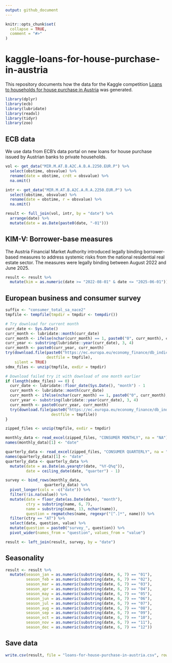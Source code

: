 ```yaml
---
output: github_document
---
```


```r
knitr::opts_chunk$set(
  collapse = TRUE,
  comment = "#>"
)
```

# kaggle-loans-for-house-purchase-in-austria

<!-- badges: start -->
<!-- badges: end -->

This repository documents how the data for the Kaggle competition [Loans to households for house purchase in Austria](https://www.kaggle.com/competitions/loans-to-households-for-house-purchase-in-austria) was generated.


```r
library(dplyr)
library(ecb)
library(lubridate)
library(readxl)
library(tidyr)
library(zoo)
```

## ECB data

We use data from ECB's data portal on new loans for house purchase issued by Austrian banks to private households.

```r
vol <- get_data("MIR.M.AT.B.A2C.A.B.A.2250.EUR.P") %>%
  select(obstime, obsvalue) %>%
  rename(date = obstime, crdt = obsvalue) %>%
  na.omit()

intr <- get_data("MIR.M.AT.B.A2C.A.R.A.2250.EUR.P") %>%
  select(obstime, obsvalue) %>%
  rename(date = obstime, r = obsvalue) %>%
  na.omit()

result <- full_join(vol, intr, by = "date") %>%
  arrange(date) %>%
  mutate(date = as.Date(paste0(date, "-01")))
```

## KIM-V: Borrower-base measures

The Austria Financial Market Authority introduced legally binding borrower-based measures to address systemic risks from the national residential real estate sector. The measures were legally binding between August 2022 and June 2025.

```r
result <- result %>%
  mutate(kim = as.numeric(date >= "2022-08-01" & date <= "2025-06-01"))
```

## European business and consumer survey

```r

suffix <- "consumer_total_sa_nace2"
tmpfile <- tempfile(tmpdir = tmpdir <- tempdir())

# Try download for current month
curr_date <- Sys.Date()
curr_month <- lubridate::month(curr_date)
curr_month <- ifelse(nchar(curr_month) == 1, paste0("0", curr_month), curr_month)
curr_year <- substring(lubridate::year(curr_date), 3, 4)
curr_month <- paste0(curr_year, curr_month)
try(download.file(paste0("https://ec.europa.eu/economy_finance/db_indicators/surveys/documents/series/nace2_ecfin_", curr_month, "/", suffix, ".zip"),
                  destfile = tmpfile),
    silent = TRUE)
sdmx_files <- unzip(tmpfile, exdir = tmpdir)

# Download failed try it with download of one month earlier
if (length(sdmx_files) == 0) {
  curr_date <- lubridate::floor_date(Sys.Date(), "month") - 1
  curr_month <- lubridate::month(curr_date)
  curr_month <- ifelse(nchar(curr_month) == 1, paste0("0", curr_month), curr_month)
  curr_year <- substring(lubridate::year(curr_date), 3, 4)
  curr_month <- paste0(curr_year, curr_month)
  try(download.file(paste0("https://ec.europa.eu/economy_finance/db_indicators/surveys/documents/series/nace2_ecfin_", curr_month, "/", suffix, ".zip"),
                    destfile = tmpfile))
}

zipped_files <- unzip(tmpfile, exdir = tmpdir)

monthly_data <- read_excel(zipped_files, "CONSUMER MONTHLY", na = "NA")
names(monthly_data)[1] <- "date"

quarterly_data <- read_excel(zipped_files, "CONSUMER QUARTERLY", na = "NA")
names(quarterly_data)[1] <- "date"
quarterly_data <- quarterly_data %>%
  mutate(date = as.Date(as.yearqtr(date, "%Y-Q%q")),
         date = ceiling_date(date, "quarter") - 1)

survey <- bind_rows(monthly_data,
                 quarterly_data) %>%
  pivot_longer(cols = -c("date")) %>%
  filter(!is.na(value)) %>%
  mutate(date = floor_date(as.Date(date), "month"),
         ctry = substring(name, 6, 7),
         name = substring(name, 13, nchar(name)),
         question = regmatches(name, regexpr("[^.]*", name))) %>%
  filter(ctry == "AT") %>%
  select(date, question, value) %>%
  mutate(question = paste0("survey_", question)) %>%
  pivot_wider(names_from = "question", values_from = "value")

result <- left_join(result, survey, by = "date")
```

## Seasonality

```r
result <- result %>%
  mutate(season_jan = as.numeric(substring(date, 6, 7) == "01"),
         season_feb = as.numeric(substring(date, 6, 7) == "02"),
         season_mar = as.numeric(substring(date, 6, 7) == "03"),
         season_apr = as.numeric(substring(date, 6, 7) == "04"),
         season_may = as.numeric(substring(date, 6, 7) == "05"),
         season_jun = as.numeric(substring(date, 6, 7) == "06"),
         season_jul = as.numeric(substring(date, 6, 7) == "07"),
         season_aug = as.numeric(substring(date, 6, 7) == "08"),
         season_sep = as.numeric(substring(date, 6, 7) == "09"),
         season_oct = as.numeric(substring(date, 6, 7) == "10"),
         season_nov = as.numeric(substring(date, 6, 7) == "11"),
         season_dec = as.numeric(substring(date, 6, 7) == "12"))
```

## Save data

```r
write.csv(result, file = "loans-for-house-purchase-in-austria.csv", row.names = FALSE)
```

